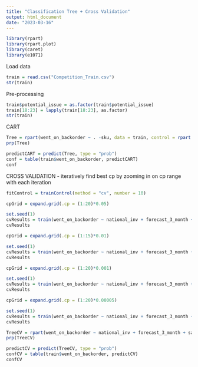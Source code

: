 ```yaml
---
title: "Classification Tree + Cross Validation"
output: html_document
date: "2023-03-16"
---
```


```r
library(rpart)
library(rpart.plot)
library(caret)
library(e1071)
```

Load data
```r
train = read.csv("Competition_Train.csv")
str(train)
```

Pre-processing
```r
train$potential_issue = as.factor(train$potential_issue)
train[18:23] = lapply(train[18:23], as.factor)
str(train)
```

CART
```r
Tree = rpart(went_on_backorder ~ . -sku, data = train, control = rpart.control(minbucket = 25))
prp(Tree)
```

```r
predictCART = predict(Tree, type = "prob")
conf = table(train$went_on_backorder, predictCART)
conf
```

CROSS VALIDATION
- iteratively find best cp by zooming in on cp range with each iteration
```r
fitControl = trainControl(method = "cv", number = 10)
```

```r
cpGrid = expand.grid(.cp = (1:20)*0.05)
``` 

```r
set.seed(1)
cvResults = train(went_on_backorder ~ national_inv + forecast_3_month + sales_1_month + sales_3_month, data = train, method = "rpart", trControl = fitControl, tuneGrid = cpGrid)
cvResults
```


```r
cpGrid = expand.grid(.cp = (1:15)*0.01)
``` 

```r
set.seed(1)
cvResults = train(went_on_backorder ~ national_inv + forecast_3_month + sales_1_month + sales_3_month, data = train, method = "rpart", trControl = fitControl, tuneGrid = cpGrid)
cvResults
```

```r
cpGrid = expand.grid(.cp = (1:20)*0.001)
``` 

```r
set.seed(1)
cvResults = train(went_on_backorder ~ national_inv + forecast_3_month + sales_1_month + sales_3_month, data = train, method = "rpart", trControl = fitControl, tuneGrid = cpGrid)
cvResults
```

```r
cpGrid = expand.grid(.cp = (1:20)*0.00005)
``` 

```r
set.seed(1)
cvResults = train(went_on_backorder ~ national_inv + forecast_3_month + sales_1_month + sales_3_month, data = train, method = "rpart", trControl = fitControl, tuneGrid = cpGrid)
cvResults
``` 


```r
TreeCV = rpart(went_on_backorder ~ national_inv + forecast_3_month + sales_1_month + sales_3_month, data = train, control = rpart.control(cp = cvResults["bestTune"]))
prp(TreeCV)
```

```r
predictCV = predict(TreeCV, type = "prob")
confCV = table(train$went_on_backorder, predictCV)
confCV
```

      